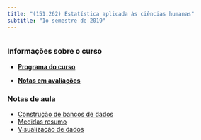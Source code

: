 ```yaml
---
title: "(151.262) Estatística aplicada às ciências humanas"
subtitle: "1o semestre de 2019"
---
```


```r

```

### Informações sobre o curso

- [**Programa do curso**](./syllabus/){target="_blank"}

- [**Notas em avaliações**](./grades/){target="_blank"}

### Notas de aula

- [Construção de bancos de dados](./aula_1/){target="_blank"}
- [Medidas resumo](./aula_2/){target="_blank"}
- [Visualização de dados](./aula_3/){target="_blank"}